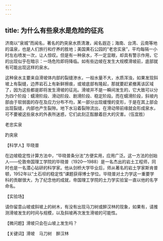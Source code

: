 ```yaml
---
---
---
```

title: 为什么有些泉水是危险的征兆
---




济南以“泉城”而闻名，著名的趵突泉水质清澈，闻名遐迩；海南、台湾、云南等地的温泉，也是人们旅行和疗养的胜地；美国黄石公园的“老忠实泉”，平均每隔一小时左右喷发一次，让人惊叹。但是有一种泉水，不一定显眼，却具有警示作用，它的出现似乎在暗示：一场危险即将降临。如有些边坡在发生大规模滑坡前，底部就有可能出现这样的泉水。

这种泉水主要来自滑坡体内部的裂缝渗水，一般水量不大，水质浑浊，如果发现斜坡上有裂缝，边界岩石上有新鲜擦痕，或坡底部有隆起，那就要赶紧撤离该区域了，因为这些都是即将发生滑坡的征兆。滑坡并不是一瞬间发生的，它大致可以分为四个阶段：蠕滑阶段、滑动阶段、剧滑阶段、稳定阶段。而在蠕滑阶段，斜坡内部由于软弱面的存在及应力分布不均，某一部分出现缓慢的变形，于是在其上部会出现裂缝，内部也产生裂隙。地下水沿着裂隙流出，在滑动带前缘就会形成泉水，可不要被这些泉水的外表所迷惑，它们此刻正酝酿着巨大的灾害。（伍宜胜）

老忠实泉



趵突泉





【科学人】毕晓普

在边坡稳定性计算方法中，“毕晓普条分法”方便实用，应用广泛。这一方法的创始人——伦敦帝国理工学院的毕晓普（1920—1988）是一名杰出的岩土工程师，同时也是一名潜心钻研的科学家。他从剑桥大学毕业后，师从著名的岩土学家斯肯普顿，1952年以“土石坝的稳定性”课题获得博士学位。毕晓普对土力学这一重要学科的贡献很大，为了纪念他的成就，帝国理工学院的土力学实验室一直以他的名字命名。

【实验场】

请你留意山坡或斜坡上的树木，有没有出现马刀树或醉汉林的现象，如果有，请推测滑坡发生的时间与规模，以及斜坡再次发生滑坡的可能性。

【微问题】滑坡只会在山坡上发生吗？

【关键词】滑坡　马刀树　醉汉林